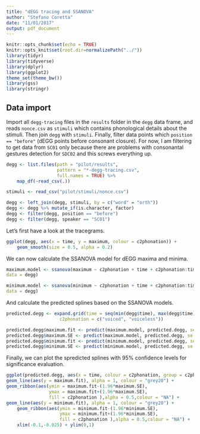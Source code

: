 ```yaml
---
title: "dEGG tracing and SSANOVA"
author: "Stefano Coretta"
date: "11/01/2017"
output: pdf_document
---
```


```r
knitr::opts_chunk$set(echo = TRUE)
knitr::opts_knit$set(root.dir=normalizePath("../"))
library(tidyr)
library(tidyverse)
library(dplyr)
library(ggplot2)
theme_set(theme_bw())
library(gss)
library(stringr)
```

## Data import

Import all `degg-tracing` files in the `results` folder in the `degg` data frame, and reads `nonce.csv` as `stimuli` which contains phonological details about the stimuli. Then join `degg` with `stimuli`. Finally, filter data points which `position == "before"` (dEGG points before consonant closure). For now, I am filtering to get data from `SC01` only because there are problems with consonantal gestures detection for `SDC02` and this screws everything up.

```r
degg <- list.files(path = "pilot/results",
                   pattern = "*-degg-tracing.csv",
                   full.names = TRUE) %>% 
    map_df(~read_csv(.))

stimuli <- read_csv("pilot/stimuli/nonce.csv")

degg <- left_join(degg, stimuli, by = c("word" = "orth"))
degg <- degg %>% mutate_if(is.character, factor)
degg <- filter(degg, position == "before")
degg <- filter(degg, speaker == "SC01")
```

Let's first have a look at the tracegrams.

```r
ggplot(degg, aes(x = time, y = maximum, colour = c2phonation)) +
    geom_smooth(size = 0.5, alpha = 0.2)
```

We can now calculate the SSANOVA model for dEGG maxima and minima.

```r
maximum.model <- ssanova(maximum ~ c2phonation + time + c2phonation:time,
data = degg)

minimum.model <- ssanova(minimum ~ c2phonation + time + c2phonation:time,
data = degg)
```

And calculate the predicted splines based on the SSANOVA models.

```r
predicted.degg <- expand.grid(time = seq(min(degg$time), max(degg$time), length = 100),
                    c2phonation = c("voiced", "voiceless"))

predicted.degg$maximum.fit <- predict(maximum.model, predicted.degg, se = TRUE)$fit
predicted.degg$maximum.SE <- predict(maximum.model, predicted.degg, se = TRUE)$se.fit
predicted.degg$minimum.fit <- predict(minimum.model, predicted.degg, se = TRUE)$fit
predicted.degg$minimum.SE <- predict(minimum.model, predicted.degg, se = TRUE)$se.fit
```

Finally, we can plot the spredicted splines with 95% confidence levels for significance evaluation.

```r
ggplot(predicted.degg, aes(x = time, colour = c2phonation, group = c2phonation)) +
geom_line(aes(y = maximum.fit), alpha = 1, colour = "grey20") +
geom_ribbon(aes(ymin = maximum.fit-(1.96*maximum.SE),
                ymax = maximum.fit+(1.96*maximum.SE),
                fill = c2phonation ),alpha = 0.5,colour = "NA") +
geom_line(aes(y = minimum.fit), alpha = 1, colour = "grey20") +
    geom_ribbon(aes(ymin = minimum.fit-(1.96*minimum.SE),
                    ymax = minimum.fit+(1.96*minimum.SE),
                    fill = c2phonation ),alpha = 0.5,colour = "NA") +
    xlim(-0.1,-0.025) + ylim(0,1)
```

